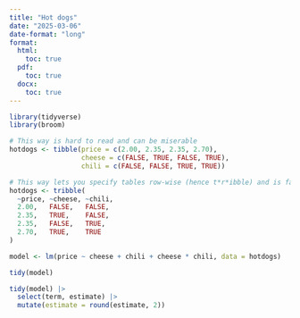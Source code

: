 ```yaml
---
title: "Hot dogs"
date: "2025-03-06"
date-format: "long"
format:
  html:
    toc: true
  pdf:
    toc: true
  docx:
    toc: true
---
```


```r
library(tidyverse)
library(broom)

# This way is hard to read and can be miserable
hotdogs <- tibble(price = c(2.00, 2.35, 2.35, 2.70),
                  cheese = c(FALSE, TRUE, FALSE, TRUE),
                  chili = c(FALSE, FALSE, TRUE, TRUE))

# This way lets you specify tables row-wise (hence t*r*ibble) and is far easier to read
hotdogs <- tribble(
  ~price, ~cheese, ~chili,
  2.00,   FALSE,   FALSE,
  2.35,   TRUE,    FALSE,
  2.35,   FALSE,   TRUE,
  2.70,   TRUE,    TRUE
)

model <- lm(price ~ cheese + chili + cheese * chili, data = hotdogs)
```

```r
tidy(model)
```

```r
tidy(model) |> 
  select(term, estimate) |> 
  mutate(estimate = round(estimate, 2))
```
